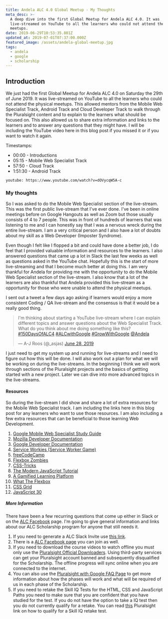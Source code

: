 ```yaml
---
title: Andela ALC 4.0 Global Meetup - My Thoughts
meta_desc: >-
  A deep dive into the first Global Meetup for Andela ALC 4.0. It was
  live-streamed on YouTube to all the learners who could not attend the physical
  meetups.
date: 2019-06-29T10:53:35.801Z
updated_at: 2019-07-01T07:37:00.000Z
featured_image: /assets/andela-global-meetup.jpg
tags:
  - andela
  - google
  - scholarship
---
```

## Introduction

We just had the first Global Meetup for Andela ALC 4.0 on Saturday the 29th of June 2019. It was live-streamed on YouTube to all the learners who could not attend the physical meetups. This allowed mentors from the Mobile Web Specialist Track, Android Track and Cloud Developer Track to walk through the Pluralsight content and to explain to the learners what should be focused on. This also allowed us to share extra information and links to the learners and to answer any questions that they might have. I will be including the YouTube video here in this blog post if you missed it or if you want to watch it again.

Timestamps:
* 00:00 - Introductions
* 05:15 - Mobile Web Specialist Track
* 57:50 - Cloud Track
* 1:51:30 - Android Track

`youtube: https://www.youtube.com/watch?v=dOVycqW5A-c`

### My thoughts

So I was asked to do the Mobile Web Specialist section of the live-stream. This was the first public live-stream that I've ever done. I've been in online meetings before on Google Hangouts as well as Zoom but those usually consists of 4 to 7 people. This was in front of hundreds of learners that was listening to me and I can honestly say that I was a nervous wreck during the entire live-stream. I am a very critical person and I also have a lot of doubts about my skill as a Web Developer (Imposter Syndrome).

Even though I felt like I flopped a bit and could have done a better job, I do feel that I provided valuable information and resources to the learners. I also answered questions that came up a lot in Slack the last few weeks as well as questions asked in the YouTube chat. Hopefully this is the start of more live-streaming and that I become much better at doing this. I am very thankful for Andela for providing me with the opportunity to do the Mobile Web Specialist section of the live-stream. I also know that a lot of the learners are also thankful that Andela provided this live-stream as a opportunity for those who were unable to attend the physical meetups.

I sent out a tweet a few days ago asking if learners would enjoy a more consistent Coding / QA live-stream and the consensus is that it would be a really good thing.

<blockquote class="twitter-tweet" data-lang="en"><p lang="en" dir="ltr">I&#39;m thinking about starting a YouTube live-stream where I can explain different topics and answer questions about the Web Specialist Track. What do you think about me doing something like this?<a href="https://twitter.com/hashtag/150DaysOfALC4?src=hash&amp;ref_src=twsrc%5Etfw">#150DaysOfALC4</a> <a href="https://twitter.com/hashtag/ALCwithGoogle?src=hash&amp;ref_src=twsrc%5Etfw">#ALCwithGoogle</a> <a href="https://twitter.com/hashtag/GrowWithGoogle?src=hash&amp;ref_src=twsrc%5Etfw">#GrowWithGoogle</a> <a href="https://twitter.com/Andela?ref_src=twsrc%5Etfw">@Andela</a></p>&mdash; A-J Roos (@_asjas) <a href="https://twitter.com/_asjas/status/1144666055882809344?ref_src=twsrc%5Etfw">June 28, 2019</a></blockquote>

I just need to get my system up and running for live-streams and I need to figure out how this will be done. I will also work out a plan for what we will be working on during the live-streams. In the beginning I think we will work through sections of the Pluralsight projects and the basics of gettting started with a new project. Later we can dive into more advanced topics in the live-streams.

#### Resources

So during the live-stream I did show and share a lot of extra resources for the Mobile Web Specialist track. I am including the links here in this blog post for any learners who want to use those resources. I am also including a few extra resources that can be beneficial to those learning Web Development.

1. [Google Mobile Web Specialist Study Guide](https://developers.google.com/training/certification/mobile-web-specialist/study-guide/)
2. [Mozilla Developer Documentation](https://developer.mozilla.org/en-US/)
3. [Google Developer Documentation](https://developers.google.com/)
4. [Service Workies (Service Worker Game)](https://serviceworkies.mastery.games)
5. [freeCodeCamp](https://learn.freecodecamp.org)
6. [Flexbox Zombies](https://flexboxzombies.com/p/flexbox-zombies)
7. [CSS-Tricks](https://css-tricks.com/)
8. [The Modern JavaScript Tutorial](http://javascript.info/)
9. [A Gamified Learning Platform](https://mentored.dev)
10. [What The Flexbox](https://flexbox.io/)
11. [CSS Grid](https://cssgrid.io/)
12. [JavaScript 30](https://javascript30.com/)

##### More Information

There have been a few recurring questions that come up either in Slack or on the [ALC Facebook](https://www.facebook.com/groups/362243964404032/?fref=nf) page. I'm going to give general information and links about our ALC Scholarship program for anyone that still needs it.

1. If you need to generate a ALC Slack Invite use [this link](https://alc4slack-invite.firebaseapp.com/).
2. There is a [ALC Facebook page](https://www.facebook.com/groups/362243964404032/?fref=nf) you can join as well.
3. If you need to download the course videos to watch offline you must only use the [Pluralsight Official Downloaders](https://www.pluralsight.com/product/downloads). Using third-party services can get your Pluralsight account banned and subsequently disqualified for the Scholarship. The offline progress will sync online when you are connected to the internet.
4. You can also use the [Pluralsight with Google FAQ Page](https://help.pluralsight.com/help/grow-with-google-andela) to get more information about how the phases will work and what will be required of us in each phase of the Scholarship.
5. If you need to retake the Skill IQ Tests for the HTML, CSS and JavaScript Paths you need to make sure that you are confident that you have studied for the test. If you do not have the option to take a IQ test then you do not currently qualify for a retake. You can read [this](https://help.pluralsight.com/help/how-can-i-re-measure-my-skill-iq) Pluralsight link on how to qualify for a Skill IQ retake test.
